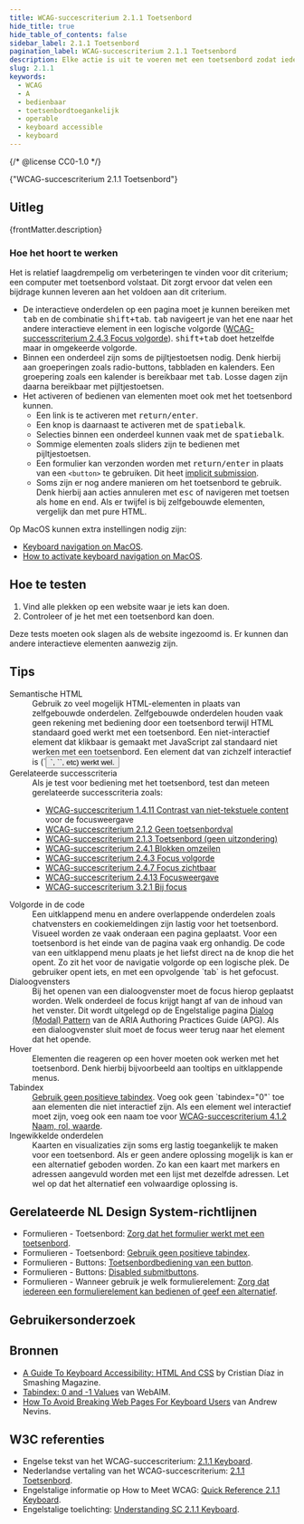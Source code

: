```yaml
---
title: WCAG-succescriterium 2.1.1 Toetsenbord
hide_title: true
hide_table_of_contents: false
sidebar_label: 2.1.1 Toetsenbord
pagination_label: WCAG-succescriterium 2.1.1 Toetsenbord
description: Elke actie is uit te voeren met een toetsenbord zodat iedereen de pagina kan bedienen.
slug: 2.1.1
keywords:
  - WCAG
  - A
  - bedienbaar
  - toetsenbordtoegankelijk
  - operable
  - keyboard accessible
  - keyboard
---
```


{/* @license CC0-1.0 */}


<WcagHeadingGroup level={1} conformanceLevel="Niveau A">
  {"WCAG-succescriterium 2.1.1 Toetsenbord"}
</WcagHeadingGroup>

## Uitleg

<Paragraph lead>{frontMatter.description}</Paragraph>

<Summary />

### Hoe het hoort te werken

Het is relatief laagdrempelig om verbeteringen te vinden voor dit criterium; een computer met toetsenbord volstaat. Dit zorgt ervoor dat velen een bijdrage kunnen leveren aan het voldoen aan dit criterium.

- De interactieve onderdelen op een pagina moet je kunnen bereiken met <kbd>tab</kbd> en de combinatie <kbd>shift+tab</kbd>. <kbd>tab</kbd> navigeert je van het ene naar het andere interactieve element in een logische volgorde ([WCAG-successcriterium 2.4.3 Focus volgorde](/wcag/2.4.3)). <kbd>shift+tab</kbd> doet hetzelfde maar in omgekeerde volgorde.
- Binnen een onderdeel zijn soms de pijltjestoetsen nodig. Denk hierbij aan groeperingen zoals radio-buttons, tabbladen en kalenders. Een groepering zoals een kalender is bereikbaar met <kbd>tab</kbd>. Losse dagen zijn daarna bereikbaar met pijltjestoetsen.
- Het activeren of bedienen van elementen moet ook met het toetsenbord kunnen.
  - Een link is te activeren met <kbd>return/enter</kbd>.
  - Een knop is daarnaast te activeren met de <kbd>spatiebalk</kbd>.
  - Selecties binnen een onderdeel kunnen vaak met de <kbd>spatiebalk</kbd>.
  - Sommige elementen zoals sliders zijn te bedienen met pijltjestoetsen.
  - Een formulier kan verzonden worden met <kbd>return/enter</kbd> in plaats van een `<button>` te gebruiken. Dit heet [<span lang="en">implicit submission</span>](https://html.spec.whatwg.org/multipage/form-control-infrastructure.html#implicit-submission).
  - Soms zijn er nog andere manieren om het toetsenbord te gebruik. Denk hierbij aan acties annuleren met <kbd>esc</kbd> of navigeren met toetsen als <kbd>home</kbd> en <kbd>end</kbd>. Als er twijfel is bij zelfgebouwde elementen, vergelijk dan met pure HTML.

Op MacOS kunnen extra instellingen nodig zijn:

- [<span lang="en">Keyboard navigation on MacOS</span>](https://support.apple.com/en-gb/guide/mac-help/mchlc06d1059/mac).
- [<span lang="en">How to activate keyboard navigation on MacOS</span>](https://www.a11y-collective.com/blog/how-to-activate-keyboard-navigation-on-macos/).

## Hoe te testen

1. Vind alle plekken op een website waar je iets kan doen.
2. Controleer of je het met een toetsenbord kan doen.

Deze tests moeten ook slagen als de website ingezoomd is. Er kunnen dan andere interactieve elementen aanwezig zijn.

## Tips

<dl>
  <dt class="dl__term">Semantische HTML</dt>
  <dd class="dl__definition">Gebruik zo veel mogelijk HTML-elementen in plaats van zelfgebouwde onderdelen. Zelfgebouwde onderdelen houden vaak geen rekening met bediening door een toetsenbord terwijl HTML standaard goed werkt met een toetsenbord. Een niet-interactief element dat klikbaar is gemaakt met JavaScript zal standaard niet werken met een toetsenbord. Een element dat van zichzelf interactief is (`<button>`, `<link>`, etc) werkt wel.</dd>
  <dt class="dl__term">Gerelateerde successcriteria</dt>
  <dd class="dl__definition">
    Als je test voor bediening met het toetsenbord, test dan meteen gerelateerde successcriteria zoals:
    <ul>
      <li><a href="/wcag/1.4.11">WCAG-succescriterium 1.4.11 Contrast van niet-tekstuele content</a> voor de focusweergave</li>
      <li><a href="/wcag/2.1.2">WCAG-succescriterium 2.1.2 Geen toetsenbordval</a></li>
      <li><a href="/wcag/2.1.3">WCAG-succescriterium 2.1.3 Toetsenbord (geen uitzondering)</a></li>
      <li><a href="/wcag/2.4.1">WCAG-succescriterium 2.4.1 Blokken omzeilen</a></li>
      <li><a href="/wcag/2.4.3">WCAG-succescriterium 2.4.3 Focus volgorde</a></li>
      <li><a href="/wcag/2.4.7">WCAG-succescriterium 2.4.7 Focus zichtbaar</a></li>
      <li><a href="/wcag/2.4.13">WCAG-succescriterium 2.4.13 Focusweergave</a></li>
      <li><a href="/wcag/3.2.1">WCAG-succescriterium 3.2.1 Bij focus</a></li>
    </ul>
  </dd>
  <dt class="dl__term">Volgorde in de code</dt>
  <dd class="dl__definition">Een uitklappend menu en andere overlappende onderdelen zoals chatvensters en cookiemeldingen zijn lastig voor het toetsenbord. Visueel worden ze vaak onderaan een pagina geplaatst. Voor een toetsenbord is het einde van de pagina vaak erg onhandig. De code van een uitklappend menu plaats je het liefst direct na de knop die het opent. Zo zit het voor de navigatie volgorde op een logische plek. De gebruiker opent iets, en met een opvolgende `tab` is het gefocust.</dd>
  <dt class="dl__term">Dialoogvensters</dt>
  <dd class="dl__definition">Bij het openen van een dialoogvenster moet de focus hierop geplaatst worden. Welk onderdeel de focus krijgt hangt af van de inhoud van het venster. Dit wordt uitgelegd op de Engelstalige pagina <a href="https://www.w3.org/WAI/ARIA/apg/patterns/dialog-modal/#keyboard_interaction"><span lang="en">Dialog (Modal) Pattern</span></a> van de ARIA Authoring Practices Guide (APG). Als een dialoogvenster sluit moet de focus weer terug naar het element dat het opende.</dd>
  <dt class="dl__term">Hover</dt>
  <dd class="dl__definition">Elementen die reageren op een hover moeten ook werken met het toetsenbord. Denk hierbij bijvoorbeeld aan tooltips en uitklappende menus.</dd>
  <dt class="dl__term">Tabindex</dt>
  <dd class="dl__definition"><a href="/richtlijnen/formulieren/toetsenbord/tabindex">Gebruik geen positieve tabindex</a>. Voeg ook geen `tabindex="0"` toe aan elementen die niet interactief zijn. Als een element wel interactief moet zijn, voeg ook een naam toe voor <a href="/wcag/4.1.2">WCAG-succescriterium 4.1.2 Naam, rol, waarde</a>.</dd>
  <dt class="dl__term">Ingewikkelde onderdelen</dt>
  <dd class="dl__definition">Kaarten en visualizaties zijn soms erg lastig toegankelijk te maken voor een toetsenbord. Als er geen andere oplossing mogelijk is kan er een alternatief geboden worden. Zo kan een kaart met markers en adressen aangevuld worden met een lijst met dezelfde adressen. Let wel op dat het alternatief een volwaardige oplossing is.</dd>
</dl>

## Gerelateerde NL Design System-richtlijnen

- Formulieren - Toetsenbord: [Zorg dat het formulier werkt met een toetsenbord](/richtlijnen/formulieren/toetsenbord/).
- Formulieren - Toetsenbord: [Gebruik geen positieve tabindex](/richtlijnen/formulieren/toetsenbord/tabindex).
- Formulieren - Buttons: [Toetsenbordbediening van een button](/richtlijnen/formulieren/buttons/toetsenbordbediening).
- Formulieren - Buttons: [Disabled submitbuttons](/richtlijnen/formulieren/buttons/disabled-submitbuttons).
- Formulieren - Wanneer gebruik je welk formulierelement: [Zorg dat iedereen een formulierelement kan bedienen of geef een alternatief](/richtlijnen/formulieren/wanneer-welk-form-element/iedereen-kan-invullen).

## Gebruikersonderzoek

<CTAGebruikersonderzoek />

## Bronnen

- [<span lang="en">A Guide To Keyboard Accessibility: HTML And CSS</span>](https://www.smashingmagazine.com/2022/11/guide-keyboard-accessibility-html-css-part1/) by Cristian Díaz in Smashing Magazine.
- [<span lang="en">Tabindex: 0 and -1 Values</span>](https://webaim.org/techniques/keyboard/tabindex#zero-negative-one) van WebAIM.
- [<span lang="en">How To Avoid Breaking Web Pages For Keyboard Users</span>](https://www.tpgi.com/how-to-avoid-breaking-web-pages-for-keyboard-users/) van Andrew Nevins.

## W3C referenties

- Engelse tekst van het WCAG-succescriterium: [<span lang="en">2.1.1 Keyboard</span>](https://www.w3.org/TR/WCAG22/#keyboard).
- Nederlandse vertaling van het WCAG-succescriterium: [2.1.1 Toetsenbord](https://www.w3.org/Translations/WCAG22-nl/#keyboard).
- Engelstalige informatie op <span lang="en">How to Meet WCAG</span>: [<span lang="en">Quick Reference 2.1.1 Keyboard</span>](https://www.w3.org/WAI/WCAG22/quickref/#keyboard).
- Engelstalige toelichting: [<span lang="en">Understanding SC 2.1.1 Keyboard</span>](https://www.w3.org/WAI/WCAG22/Understanding/keyboard.html).

<Disclaimer />

<WCAGFooterInfo />
